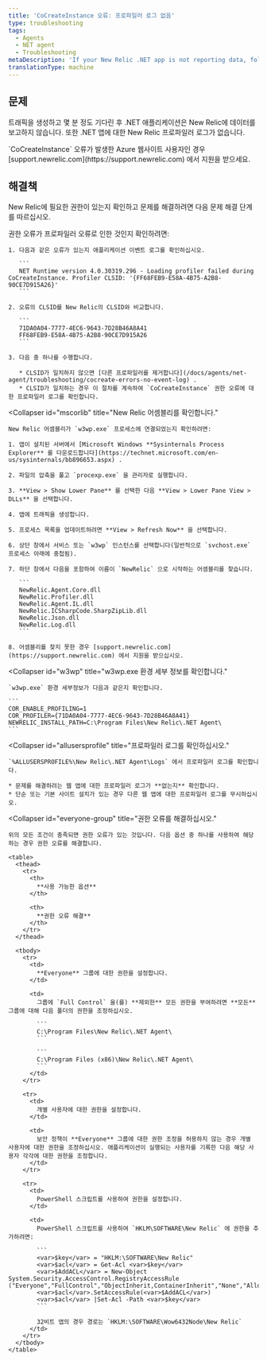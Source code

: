 ```yaml
---
title: 'CoCreateInstance 오류: 프로파일러 로그 없음'
type: troubleshooting
tags:
  - Agents
  - NET agent
  - Troubleshooting
metaDescription: 'If your New Relic .NET app is not reporting data, follow these troubleshooting steps to check for CoCreateInstance errors related to permissions.'
translationType: machine
---
```


## 문제

트래픽을 생성하고 몇 분 정도 기다린 후 .NET 애플리케이션은 New Relic에 데이터를 보고하지 않습니다. 또한 .NET 앱에 대한 New Relic 프로파일러 로그가 없습니다.

<Callout variant="important">
  `CoCreateInstance` 오류가 발생한 Azure 웹사이트 사용자인 경우 [support.newrelic.com](https://support.newrelic.com) 에서 지원을 받으세요.
</Callout>

## 해결책

New Relic에 필요한 권한이 있는지 확인하고 문제를 해결하려면 다음 문제 해결 단계를 따르십시오.

<CollapserGroup>
  <Collapser
    id="clsid-errors"
    title="프로파일러 CLSID 오류를 확인하십시오."
  >
    권한 오류가 프로파일러 오류로 인한 것인지 확인하려면:

    1. 다음과 같은 오류가 있는지 애플리케이션 이벤트 로그를 확인하십시오.

       ```
       NET Runtime version 4.0.30319.296 - Loading profiler failed during CoCreateInstance. Profiler CLSID: '{FF68FEB9-E58A-4B75-A2B8-90CE7D915A26}'
       ```

    2. 오류의 CLSID를 New Relic의 CLSID와 비교합니다.

       ```
       71DA0A04-7777-4EC6-9643-7D28B46A8A41
       FF68FEB9-E58A-4B75-A2B8-90CE7D915A26
       ```

    3. 다음 중 하나를 수행합니다.

       * CLSID가 일치하지 않으면 [다른 프로파일러를 제거합니다](/docs/agents/net-agent/troubleshooting/cocreate-errors-no-event-log) .
       * CLSID가 일치하는 경우 이 절차를 계속하여 `CoCreateInstance` 권한 오류에 대한 프로파일러 로그를 확인합니다.
  </Collapser>

  <Collapser
    id="mscorlib"
    title="New Relic 어셈블리를 확인합니다."
  >
    New Relic 어셈블리가 `w3wp.exe` 프로세스에 연결되었는지 확인하려면:

    1. 앱이 설치된 서버에서 [Microsoft Windows **Sysinternals Process Explorer** 를 다운로드합니다](https://technet.microsoft.com/en-us/sysinternals/bb896653.aspx) .

    2. 파일의 압축을 풀고 `procexp.exe` 을 관리자로 실행합니다.

    3. **View > Show Lower Pane** 를 선택한 다음 **View > Lower Pane View > DLLs** 을 선택합니다.

    4. 앱에 트래픽을 생성합니다.

    5. 프로세스 목록을 업데이트하려면 **View > Refresh Now** 을 선택합니다.

    6. 상단 창에서 서비스 또는 `w3wp` 인스턴스를 선택합니다(일반적으로 `svchost.exe` 프로세스 아래에 중첩됨).

    7. 하단 창에서 다음을 포함하여 이름이 `NewRelic` 으로 시작하는 어셈블리를 찾습니다.

       ```
       NewRelic.Agent.Core.dll
       NewRelic.Profiler.dll
       NewRelic.Agent.IL.dll
       NewRelic.ICSharpCode.SharpZipLib.dll
       NewRelic.Json.dll
       NewRelic.Log.dll
       ```

    8. 어셈블리를 찾지 못한 경우 [support.newrelic.com](https://support.newrelic.com) 에서 지원을 받으십시오.
  </Collapser>

  <Collapser
    id="w3wp"
    title="w3wp.exe 환경 세부 정보를 확인합니다."
  >
    `w3wp.exe` 환경 세부정보가 다음과 같은지 확인합니다.

    ```
    COR_ENABLE_PROFILING=1
    COR_PROFILER={71DA0A04-7777-4EC6-9643-7D28B46A8A41}
    NEWRELIC_INSTALL_PATH=C:\Program Files\New Relic\.NET Agent\
    ```
  </Collapser>

  <Collapser
    id="allusersprofile"
    title="프로파일러 로그를 확인하십시오."
  >
    `%ALLUSERSPROFILE%\New Relic\.NET Agent\Logs` 에서 프로파일러 로그를 확인합니다.

    * 문제를 해결하려는 웹 앱에 대한 프로파일러 로그가 **없는지** 확인합니다.
    * 단순 또는 기본 사이트 설치가 있는 경우 다른 웹 앱에 대한 프로파일러 로그를 무시하십시오.
  </Collapser>

  <Collapser
    id="everyone-group"
    title="권한 오류를 해결하십시오."
  >
    위의 모든 조건이 충족되면 권한 오류가 있는 것입니다. 다음 옵션 중 하나를 사용하여 해당하는 경우 권한 오류를 해결합니다.

    <table>
      <thead>
        <tr>
          <th>
            **사용 가능한 옵션**
          </th>

          <th>
            **권한 오류 해결**
          </th>
        </tr>
      </thead>

      <tbody>
        <tr>
          <td>
            **Everyone** 그룹에 대한 권한을 설정합니다.
          </td>

          <td>
            그룹에 `Full Control` 을(를) **제외한** 모든 권한을 부여하려면 **모든** 그룹에 대해 다음 폴더의 권한을 조정하십시오.

            ```
            C:\Program Files\New Relic\.NET Agent\
            ```

            ```
            C:\Program Files (x86)\New Relic\.NET Agent\
            ```
          </td>
        </tr>

        <tr>
          <td>
            개별 사용자에 대한 권한을 설정합니다.
          </td>

          <td>
            보안 정책이 **Everyone** 그룹에 대한 권한 조정을 허용하지 않는 경우 개별 사용자에 대한 권한을 조정하십시오. 애플리케이션이 실행되는 사용자를 기록한 다음 해당 사용자 각각에 대한 권한을 조정합니다.
          </td>
        </tr>

        <tr>
          <td>
            PowerShell 스크립트를 사용하여 권한을 설정합니다.
          </td>

          <td>
            PowerShell 스크립트를 사용하여 `HKLM\SOFTWARE\New Relic` 에 권한을 추가하려면:

            ```
            <var>$key</var> = "HKLM:\SOFTWARE\New Relic"
            <var>$acl</var> = Get-Acl <var>$key</var>
            <var>$AddACL</var> = New-Object System.Security.AccessControl.RegistryAccessRule ("Everyone","FullControl","ObjectInherit,ContainerInherit","None","Allow")
            <var>$acl</var>.SetAccessRule(<var>$AddACL</var>)
            <var>$acl</var> |Set-Acl -Path <var>$key</var>
            ```

            32비트 앱의 경우 경로는 `HKLM:\SOFTWARE\Wow6432Node\New Relic`
          </td>
        </tr>
      </tbody>
    </table>
  </Collapser>
</CollapserGroup>